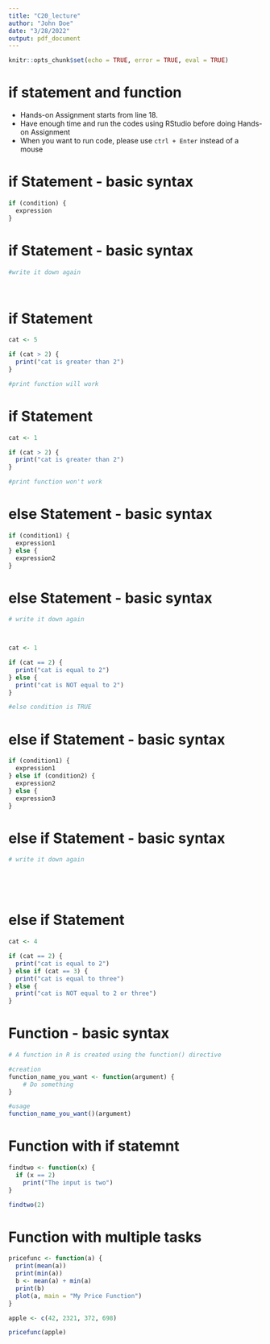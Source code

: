 ---
title: "C20_lecture"
author: "John Doe"
date: "3/28/2022"
output: pdf_document
---

```{r setup, include=FALSE}
knitr::opts_chunk$set(echo = TRUE, error = TRUE, eval = TRUE)
```

# if statement and function 

-   Hands-on Assignment starts from line 18.
-   Have enough time and run the codes using RStudio before doing Hands-on Assignment
-   When you want to run code, please use `ctrl + Enter` instead of a mouse

# if Statement - basic syntax
```{r}
if (condition) {
  expression
}
```

# if Statement - basic syntax
```{r}
#write it down again




```

# if Statement
```{r}
cat <- 5

if (cat > 2) {
  print("cat is greater than 2")
}

#print function will work
```

# if Statement
```{r}
cat <- 1

if (cat > 2) {
  print("cat is greater than 2")
}

#print function won't work
```

# else Statement - basic syntax
```{r}
if (condition1) {
  expression1
} else {
  expression2
}
```

# else Statement - basic syntax
```{r}
# write it down again




```

```{r}
cat <- 1

if (cat == 2) {
  print("cat is equal to 2")
} else {
  print("cat is NOT equal to 2")
}

#else condition is TRUE
```

# else if Statement - basic syntax
```{r}
if (condition1) {
  expression1
} else if (condition2) {
  expression2
} else {
  expression3
}
```

# else if Statement - basic syntax
```{r}
# write it down again






```

# else if Statement
```{r}
cat <- 4

if (cat == 2) {
  print("cat is equal to 2")
} else if (cat == 3) {
  print("cat is equal to three")
} else {
  print("cat is NOT equal to 2 or three")
}
```

# Function - basic syntax
```{r}
# A function in R is created using the function() directive

#creation
function_name_you_want <- function(argument) {
    # Do something
}

#usage
function_name_you_want()(argument)
```

# Function with if statemnt 
```{r}
findtwo <- function(x) {
  if (x == 2)
    print("The input is two")
}
```

```{r}
findtwo(2)
```

# Function with multiple tasks
```{r}
pricefunc <- function(a) {
  print(mean(a))
  print(min(a))
  b <- mean(a) + min(a)
  print(b)
  plot(a, main = "My Price Function")
}
```

```{r}
apple <- c(42, 2321, 372, 698)

pricefunc(apple)
```